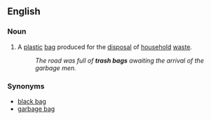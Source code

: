 ==English==

===Noun===
{{en-noun}}

# {{US}} A [[plastic]] [[bag]] produced for the [[disposal]] of [[household]] [[waste]].
#: ''The road was full of '''trash bags''' awaiting the arrival of the garbage men.''

===Synonyms===
*[[black bag]]
*[[garbage bag]]